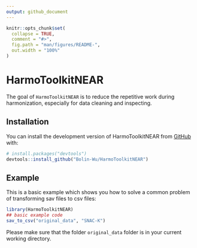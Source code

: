 ```yaml
---
output: github_document
---
```


<!-- README.md is generated from README.Rmd. Please edit that file -->

```r
knitr::opts_chunk$set(
  collapse = TRUE,
  comment = "#>",
  fig.path = "man/figures/README-",
  out.width = "100%"
)
```

# HarmoToolkitNEAR

<!-- badges: start -->
<!-- badges: end -->

The goal of `HarmoToolkitNEAR` is to reduce the repetitive work during harmonization, especially for data cleaning and inspecting.

## Installation

You can install the development version of HarmoToolkitNEAR from [GitHub](https://github.com/) with:

``` r
# install.packages("devtools")
devtools::install_github("Bolin-Wu/HarmoToolkitNEAR")
```

## Example

This is a basic example which shows you how to solve a common problem of transforming sav files to csv files:

```r
library(HarmoToolkitNEAR)
## basic example code
sav_to_csv("original_data", "SNAC-K")
```

Please make sure that the folder `original_data` folder is in your current working directory.


